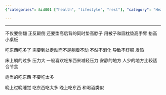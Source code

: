 ```yaml
---
{"categories": &id001 ["health", "lifestyle", "rest"], "category": "Health", "date": "2022-06-04 09:13:44", "description": "This article emphasizes the significance of avoiding extended periods of lying in bed and encourages physical movement to facilitate digestion. It highlights the discomfort caused by overeating and recommends finding a tranquil spot for relaxation post-meals. Additionally, it cautions against consuming excessive amounts at night, late-night eating habits, and alcohol intake during evening hours.", "tags": *id001, "title": "Roll In Bed在床上翻滚"}

---
```


------

不仅要侧翻 正反颠倒 还要垫高后背的同时垫高脖子 用被子和圆枕垫高手臂 抬高小桌板

吃东西吃多了 需要到处走动而不是躺着不动 不然不消化 导致不舒服 发热

床上躺的过多 压力大 一般喜欢吃东西来减轻压力 安静的地方 人少的地方比较适合节食

适当的吃东西 不要吃太多

晚上过晚睡觉 吃东西吃太多 晚上吃东西 和喝酒类似


